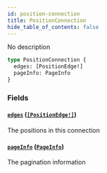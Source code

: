 ```yaml
---
id: position-connection
title: PositionConnection
hide_table_of_contents: false
---
```



No description

```graphql
type PositionConnection {
  edges: [PositionEdge!]
  pageInfo: PageInfo
}
```


### Fields

#### [`edges`](#) ([`[PositionEdge!]`](/docs/testnet/graphql/objects/position-edge))

The positions in this connection


#### [`pageInfo`](#) ([`PageInfo`](/docs/testnet/graphql/objects/page-info))

The pagination information




